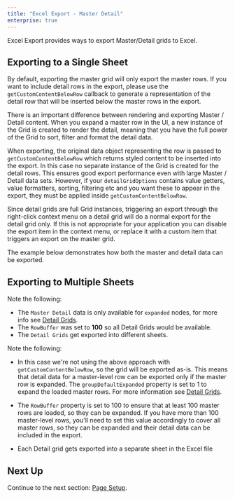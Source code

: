 ```yaml
---
title: "Excel Export - Master Detail"
enterprise: true
---
```


Excel Export provides ways to export Master/Detail grids to Excel.

## Exporting to a Single Sheet

By default, exporting the master grid will only export the master rows. If you want to include detail rows in the export, please use the `getCustomContentBelowRow` callback to generate a representation of the detail row that will be inserted below the master rows in the export.

There is an important difference between rendering and exporting Master / Detail content. When you expand a master row in the UI, a new instance of the Grid is created to render the detail, meaning that you have the full power of the Grid to sort, filter and format the detail data.

When exporting, the original data object representing the row is passed to `getCustomContentBelowRow` which returns styled content to be inserted into the export. In this case no separate instance of the Grid is created for the detail rows. This ensures good export performance even with large Master / Detail data sets. However, if your `detailGridOptions` contains value getters, value formatters, sorting, filtering etc and you want these to appear in the export, they must be applied inside `getCustomContentBelowRow`.

<note>
Since detail grids are full Grid instances, triggering an export through the right-click context menu on
a detail grid will do a normal export for the detail grid only. If this is not appropriate for your application
you can disable the export item in the context menu, or replace it with a custom item that triggers an export on
the master grid.
</note>

The example below demonstrates how both the master and detail data can be exported.

<GridExampleRunner title='Exporting Master / Detail Data' name='single-sheet' type='generated' options='{ "enterprise": true, "modules": ["clientside", "masterdetail", "menu", "columnpanel", "clipboard", "excel"], "exampleHeight": 550 }'></GridExampleRunner>

##  Exporting to Multiple Sheets

Note the following:

- The `Master Detail` data is only available for `expanded` nodes, for more info see [Detail Grids](/master-detail-grids/).
- The `RowBuffer` was set to **100** so all Detail Grids would be available.
- The `Detail Grids` get exported into different sheets.

Note the following:

- In this case we're not using the above approach with `getCustomContentBelowRow`, so the grid will be exported as-is. This means that detail data for a master-level row can be exported only if the master row is expanded. The `groupDefaultExpanded` property is set to 1 to expand the loaded master rows. For more information see [Detail Grids](../master-detail-grids/).

- The `RowBuffer` property is set to 100 to ensure that at least 100 master rows are loaded, so they can be expanded. If you have more than 100 master-level rows, you'll need to set this value accordingly to cover all master rows, so they can be expanded and their detail data can be included in the export.

- Each Detail grid gets exported into a separate sheet in the Excel file

<GridExampleRunner title='Excel Export - Multiple Sheets with Master Detail' name='multiple-sheets' type='generated' options='{ "enterprise": true, "modules": ["clientside", "masterdetail", "menu", "columnpanel", "clipboard", "excel"] }'></GridExampleRunner>

## Next Up

Continue to the next section: [Page Setup](../excel-export-page-setup/).